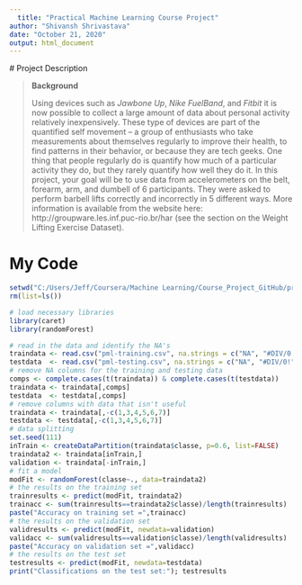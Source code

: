 ---
  title: "Practical Machine Learning Course Project"
author: "Shivansh Shrivastava"
date: "October 21, 2020"
output: html_document
---
  
  
  
  # Project Description
  
  > **Background**
  > 
  > Using devices such as *Jawbone Up*, *Nike FuelBand*, and *Fitbit* it is now possible to collect a large amount of data about personal activity relatively inexpensively. These type of devices are part of the quantified self movement -- a group of enthusiasts who take measurements about themselves regularly to improve their health, to find patterns in their behavior, or because they are tech geeks. One thing that people regularly do is quantify how much of a particular activity they do, but they rarely quantify how well they do it. In this project, your goal will be to use data from accelerometers on the belt, forearm, arm, and dumbell of 6 participants. They were asked to perform barbell lifts correctly and incorrectly in 5 different ways. More information is available from the website here: http://groupware.les.inf.puc-rio.br/har (see the section on the Weight Lifting Exercise Dataset). 


# My Code

```{r, include=FALSE}
setwd("C:/Users/Jeff/Coursera/Machine Learning/Course_Project_GitHub/practicalmachinelearning")
rm(list=ls())
```

```{r, message=FALSE}
# load necessary libraries
library(caret)
library(randomForest)
```

```{r}
# read in the data and identify the NA's
traindata <- read.csv("pml-training.csv", na.strings = c("NA", "#DIV/0!", ""))
testdata  <- read.csv("pml-testing.csv", na.strings = c("NA", "#DIV/0!", ""))
# remove NA columns for the training and testing data
comps <- complete.cases(t(traindata)) & complete.cases(t(testdata))
traindata <- traindata[,comps]
testdata  <- testdata[,comps]
# remove columns with data that isn't useful
traindata <- traindata[,-c(1,3,4,5,6,7)]
testdata <- testdata[,-c(1,3,4,5,6,7)]
# data splitting
set.seed(111)
inTrain <- createDataPartition(traindata$classe, p=0.6, list=FALSE)
traindata2 <- traindata[inTrain,]
validation <- traindata[-inTrain,]
# fit a model
modFit <- randomForest(classe~., data=traindata2)
# the results on the training set
trainresults <- predict(modFit, traindata2)
trainacc <- sum(trainresults==traindata2$classe)/length(trainresults)
paste("Accuracy on training set =",trainacc)
# the results on the validation set
validresults <- predict(modFit, newdata=validation)
validacc <- sum(validresults==validation$classe)/length(validresults)
paste("Accuracy on validation set =",validacc)
# the results on the test set
testresults <- predict(modFit, newdata=testdata)
print("Classifications on the test set:"); testresults
```